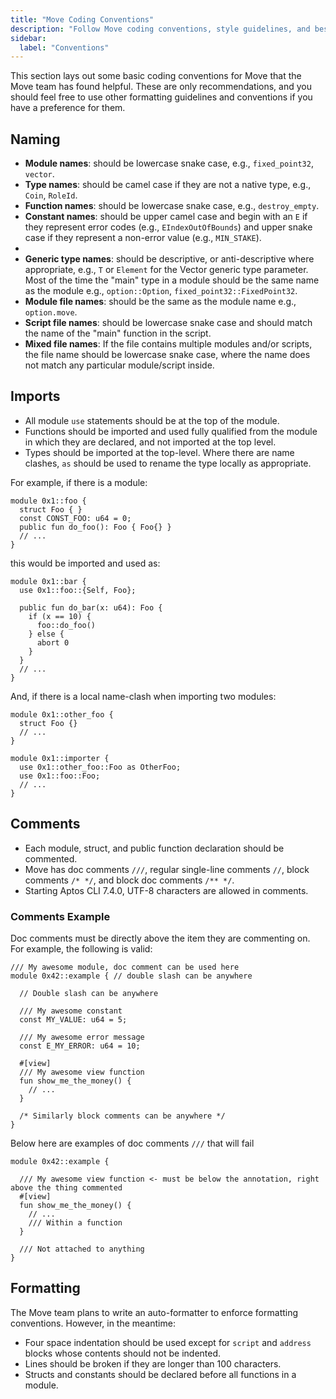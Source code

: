```yaml
---
title: "Move Coding Conventions"
description: "Follow Move coding conventions, style guidelines, and best practices for clean, maintainable smart contract code."
sidebar:
  label: "Conventions"
---
```


This section lays out some basic coding conventions for Move that the Move team has found helpful. These are only recommendations, and you should feel free to use other formatting guidelines and conventions if you have a preference for them.

## Naming

- **Module names**: should be lowercase snake case, e.g., `fixed_point32`, `vector`.
- **Type names**: should be camel case if they are not a native type, e.g., `Coin`, `RoleId`.
- **Function names**: should be lowercase snake case, e.g., `destroy_empty`.
- **Constant names**: should be upper camel case and begin with an `E` if they represent error codes (e.g., `EIndexOutOfBounds`) and upper snake case if they represent a non-error value (e.g., `MIN_STAKE`).
-
- **Generic type names**: should be descriptive, or anti-descriptive where appropriate, e.g., `T` or `Element` for the Vector generic type parameter. Most of the time the "main" type in a module should be the same name as the module e.g., `option::Option`, `fixed_point32::FixedPoint32`.
- **Module file names**: should be the same as the module name e.g., `option.move`.
- **Script file names**: should be lowercase snake case and should match the name of the "main" function in the script.
- **Mixed file names**: If the file contains multiple modules and/or scripts, the file name should be lowercase snake case, where the name does not match any particular module/script inside.

## Imports

- All module `use` statements should be at the top of the module.
- Functions should be imported and used fully qualified from the module in which they are declared, and not imported at the top level.
- Types should be imported at the top-level. Where there are name clashes, `as` should be used to rename the type locally as appropriate.

For example, if there is a module:

```move
module 0x1::foo {
  struct Foo { }
  const CONST_FOO: u64 = 0;
  public fun do_foo(): Foo { Foo{} }
  // ...
}
```

this would be imported and used as:

```move
module 0x1::bar {
  use 0x1::foo::{Self, Foo};

  public fun do_bar(x: u64): Foo {
    if (x == 10) {
      foo::do_foo()
    } else {
      abort 0
    }
  }
  // ...
}
```

And, if there is a local name-clash when importing two modules:

```move
module 0x1::other_foo {
  struct Foo {}
  // ...
}

module 0x1::importer {
  use 0x1::other_foo::Foo as OtherFoo;
  use 0x1::foo::Foo;
  // ...
}
```

## Comments

- Each module, struct, and public function declaration should be commented.
- Move has doc comments `///`, regular single-line comments `//`, block comments `/* */`, and block doc comments `/** */`.
- Starting Aptos CLI 7.4.0, UTF-8 characters are allowed in comments.

### Comments Example

Doc comments must be directly above the item they are commenting on. For example, the following is valid:

```move
/// My awesome module, doc comment can be used here
module 0x42::example { // double slash can be anywhere

  // Double slash can be anywhere

  /// My awesome constant
  const MY_VALUE: u64 = 5;

  /// My awesome error message
  const E_MY_ERROR: u64 = 10;

  #[view]
  /// My awesome view function
  fun show_me_the_money() {
    // ...
  }

  /* Similarly block comments can be anywhere */
}
```

Below here are examples of doc comments `///` that will fail

```move
module 0x42::example {

  /// My awesome view function <- must be below the annotation, right above the thing commented
  #[view]
  fun show_me_the_money() {
    // ...
    /// Within a function
  }

  /// Not attached to anything
}
```

## Formatting

The Move team plans to write an auto-formatter to enforce formatting conventions. However, in the meantime:

- Four space indentation should be used except for `script` and `address` blocks whose contents should not be indented.
- Lines should be broken if they are longer than 100 characters.
- Structs and constants should be declared before all functions in a module.

